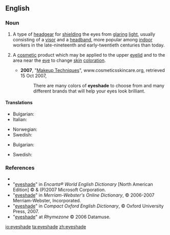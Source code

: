 ==English==

===Noun===
{{en-noun}}

# {{context|countable|lang=en}} A type of [[headgear]] for [[shield]]ing the eyes from [[glaring]] [[light]], usually consisting of a [[visor]] and a [[headband]], more popular among [[indoor]] workers in the late-nineteenth and early-twentieth centuries than today.
# {{context|not countable|lang=en}} A [[cosmetic]] product which may be applied to the upper [[eyelid]] and to the area near the [[eye]] to change [[skin]] [[coloration]].
#* '''2007''', "[http://cosmeticsskincare.org/makeup-advice/ Makeup Techniques]", www.cosmeticsskincare.org, retrieved 15 Oct 2007,
#*: There are many colors of '''eyeshade''' to choose from and many different brands that will help your eyes look brilliant.

====Translations====
{{trans-top|shield for the eyes}}
* Bulgarian: {{t+|bg|козирка|f|sc=Cyrl}}
* Italian: {{t-|it|paraocchio|m}}
{{trans-mid}}
* Norwegian: {{t-|no|øyenskygge|m}}
* Swedish: {{t-|sv|ögonskärm|c}}
{{trans-bottom}}

{{trans-top|cosmetic product}}
* Bulgarian: {{t+|bg|сенки|p|sc=Cyrl}}
{{trans-mid}}
* Swedish: {{t+|sv|ögonskugga|c}}
{{trans-bottom}}

===References===
* {{R:Dictionary.com}}
* "[http://encarta.msn.com/dictionary_/eyeshade.html eyeshade]" in ''Encarta® World English Dictionary'' [North American Edition] © & (P)2007 Microsoft Corporation.
* "[http://www.m-w.com/cgi-bin/dictionary?book=Dictionary&va=eyeshade eyeshade]" in ''Merriam-Webster's Online Dictionary'', © 2006-2007 Merriam-Webster, Incorporated.
* "[http://www.askoxford.com/concise_oed/eyeshade?view=uk eyeshade]" in ''Compact Oxford English Dictionary'', © Oxford University Press, 2007.
* "[http://www.rhymezone.com/r/rhyme.cgi?Word=eyeshade eyeshade]" at ''Rhymezone'' © 2006 Datamuse.

[[io:eyeshade]]
[[ta:eyeshade]]
[[zh:eyeshade]]